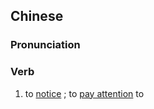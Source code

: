 ==Chinese==
{{zh-forms|type=21}}

===Pronunciation===
{{zh-pron
|m=zhùyìdào
|c=zyu3 ji3 dou3,zyu3 ji3 dou3-2
|cat=v
}}

===Verb===
{{zh-verb}}

# to [[notice]] {{gloss|something}}; to [[pay attention]] to